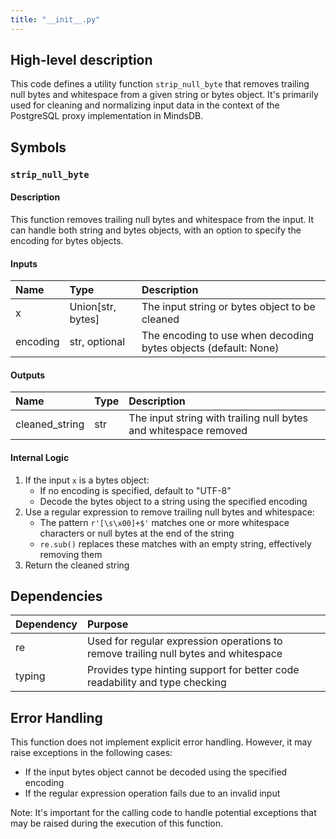 ```yaml
---
title: "__init__.py"
---
```


## High-level description
This code defines a utility function `strip_null_byte` that removes trailing null bytes and whitespace from a given string or bytes object. It's primarily used for cleaning and normalizing input data in the context of the PostgreSQL proxy implementation in MindsDB.

## Symbols

### `strip_null_byte`
#### Description
This function removes trailing null bytes and whitespace from the input. It can handle both string and bytes objects, with an option to specify the encoding for bytes objects.

#### Inputs
| Name | Type | Description |
|:-----|:-----|:------------|
| x | Union[str, bytes] | The input string or bytes object to be cleaned |
| encoding | str, optional | The encoding to use when decoding bytes objects (default: None) |

#### Outputs
| Name | Type | Description |
|:-----|:-----|:------------|
| cleaned_string | str | The input string with trailing null bytes and whitespace removed |

#### Internal Logic
1. If the input `x` is a bytes object:
   - If no encoding is specified, default to "UTF-8"
   - Decode the bytes object to a string using the specified encoding
2. Use a regular expression to remove trailing null bytes and whitespace:
   - The pattern `r'[\s\x00]+$'` matches one or more whitespace characters or null bytes at the end of the string
   - `re.sub()` replaces these matches with an empty string, effectively removing them
3. Return the cleaned string

## Dependencies
| Dependency | Purpose |
|:-----------|:--------|
| re | Used for regular expression operations to remove trailing null bytes and whitespace |
| typing | Provides type hinting support for better code readability and type checking |

## Error Handling
This function does not implement explicit error handling. However, it may raise exceptions in the following cases:
- If the input bytes object cannot be decoded using the specified encoding
- If the regular expression operation fails due to an invalid input

Note: It's important for the calling code to handle potential exceptions that may be raised during the execution of this function.